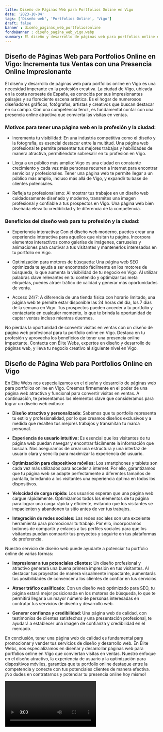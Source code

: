 ```yaml
---
title: Diseño de Páginas Web para Portfolios Online en Vigo
date: '2023-10-04'
tags: ['Diseño web', 'Portfolios Online', 'Vigo']
draft: false
banner : diseño_paginas_web_portfoliosonline
fondoBanner : diseño_pagina_web_vigo.webp
summary: El diseño y desarrollo de páginas web para portfolios online en Vigo es una necesidad imperante en la profesión creativa. La ciudad de Vigo, ubicada en la costa noroeste de España, es conocida por sus impresionantes paisajes y su floreciente escena artística. Es el hogar de numerosos diseñadores gráficos, fotógrafos, artistas y creativos que buscan destacar en su campo. Con una competencia feroz, es fundamental contar con una presencia online atractiva que convierta las visitas en ventas.
---
```


## Diseño de Páginas Web para Portfolios Online en Vigo: Incrementa tus Ventas con una Presencia Online Impresionante

El diseño y desarrollo de páginas web para portfolios online en Vigo es una necesidad imperante en la profesión creativa. La ciudad de Vigo, ubicada en la costa noroeste de España, es conocida por sus impresionantes paisajes y su floreciente escena artística. Es el hogar de numerosos diseñadores gráficos, fotógrafos, artistas y creativos que buscan destacar en su campo. Con una competencia feroz, es fundamental contar con una presencia online atractiva que convierta las visitas en ventas.

### Motivos para tener una página web en la profesión y la ciudad:

- Incrementa tu visibilidad: En una industria competitiva como el diseño y la fotografía, es esencial destacar entre la multitud. Una página web profesional te permite presentar tus mejores trabajos y habilidades de manera atractiva, permitiéndote sobresalir en tu profesión en Vigo.

- Llega a un público más amplio: Vigo es una ciudad en constante crecimiento y cada vez más personas recurren a Internet para encontrar servicios y profesionales. Tener una página web te permite llegar a un público más amplio, incluso más allá de Vigo, y expandir tu base de clientes potenciales.

- Refleja tu profesionalismo: Al mostrar tus trabajos en un diseño web cuidadosamente diseñado y moderno, transmites una imagen profesional y confiable a tus prospectos en Vigo. Una página web bien diseñada eleva tu credibilidad y te diferencia de la competencia.

### Beneficios del diseño web para tu profesión y la ciudad:

- Experiencia interactiva: Con el diseño web moderno, puedes crear una experiencia interactiva para aquellos que visitan tu página. Incorpora elementos interactivos como galerías de imágenes, carruseles y animaciones para cautivar a tus visitantes y mantenerlos interesados en tu portfolio en Vigo.

- Optimización para motores de búsqueda: Una página web SEO optimizada te ayuda a ser encontrado fácilmente en los motores de búsqueda, lo que aumenta la visibilidad de tu negocio en Vigo. Al utilizar palabras clave relevantes en tu contenido y optimizar tus meta etiquetas, puedes atraer tráfico de calidad y generar más oportunidades de venta.

- Acceso 24/7: A diferencia de una tienda física con horario limitado, una página web te permite estar disponible las 24 horas del día, los 7 días de la semana en Vigo. Tus prospectos pueden acceder a tu portfolio y contactarte en cualquier momento, lo que te brinda la oportunidad de captar ventas incluso mientras duermes.

No pierdas la oportunidad de convertir visitas en ventas con un diseño de página web profesional para tu portfolio online en Vigo. Destaca en tu profesión y aprovecha los beneficios de tener una presencia online impactante. Contacta con Élite Webs, expertos en diseño y desarrollo de páginas web, y lleva tu negocio creativo al siguiente nivel en Vigo.

<GifSeo />

<Cta />

## Diseño de Página Web para Portfolios Online en Vigo

En Élite Webs nos especializamos en el diseño y desarrollo de páginas web para portfolios online en Vigo. Creemos firmemente en el poder de una página web atractiva y funcional para convertir visitas en ventas. A continuación, te presentamos los elementos clave que consideramos para lograr un diseño web exitoso:

- **Diseño atractivo y personalizado:** Sabemos que tu portfolio representa tu estilo y profesionalidad, por lo que creamos diseños exclusivos y a medida que resalten tus mejores trabajos y transmitan tu marca personal.

- **Experiencia de usuario intuitiva:** Es esencial que los visitantes de tu página web puedan navegar y encontrar fácilmente la información que buscan. Nos aseguramos de crear una estructura y una interfaz de usuario clara y sencilla para maximizar la experiencia del usuario.

- **Optimización para dispositivos móviles:** Los smartphones y tablets son cada vez más utilizados para acceder a internet. Por ello, garantizamos que tu página web se adapte perfectamente a diferentes tamaños de pantalla, brindando a los visitantes una experiencia óptima en todos los dispositivos.

- **Velocidad de carga rápida:** Los usuarios esperan que una página web cargue rápidamente. Optimizamos todos los elementos de tu página para lograr una carga rápida y eficiente, evitando que los visitantes se impacienten y abandonen tu sitio antes de ver tus trabajos.

- **Integración de redes sociales:** Las redes sociales son una excelente herramienta para promocionar tu trabajo. Por ello, incorporamos botones de compartir y enlaces a tus perfiles sociales para que los visitantes puedan compartir tus proyectos y seguirte en tus plataformas de preferencia.

Nuestro servicio de diseño web puede ayudarte a potenciar tu portfolio online de varias formas:

- **Impresionar a tus potenciales clientes:** Un diseño profesional y atractivo generará una buena primera impresión en tus visitantes. Al destacar tus proyectos de manera visualmente impactante, aumentarás tus posibilidades de convencer a los clientes de confiar en tus servicios.

- **Atraer tráfico cualificado:** Con un diseño web optimizado para SEO, tu página estará mejor posicionada en los motores de búsqueda, lo que te permitirá llegar a un mayor número de personas interesadas en contratar tus servicios de diseño y desarrollo web.

- **Generar confianza y credibilidad:** Una página web de calidad, con testimonios de clientes satisfechos y una presentación profesional, te ayudará a establecer una imagen de confianza y credibilidad en el mercado.

En conclusión, tener una página web de calidad es fundamental para promocionar y vender tus servicios de diseño y desarrollo web. En Élite Webs, nos especializamos en diseñar y desarrollar páginas web para portfolios online en Vigo que conviertan visitas en ventas. Nuestro enfoque en el diseño atractivo, la experiencia de usuario y la optimización para dispositivos móviles, garantiza que tu portfolio online destaque entre la competencia y conecte con tus potenciales clientes de manera efectiva. ¡No dudes en contratarnos y potenciar tu presencia online hoy mismo!

<Video />

<CtaBot job='Portfolios Online' city='Vigo'/>

<Gmaps query='Vigo+españa+maps' />
